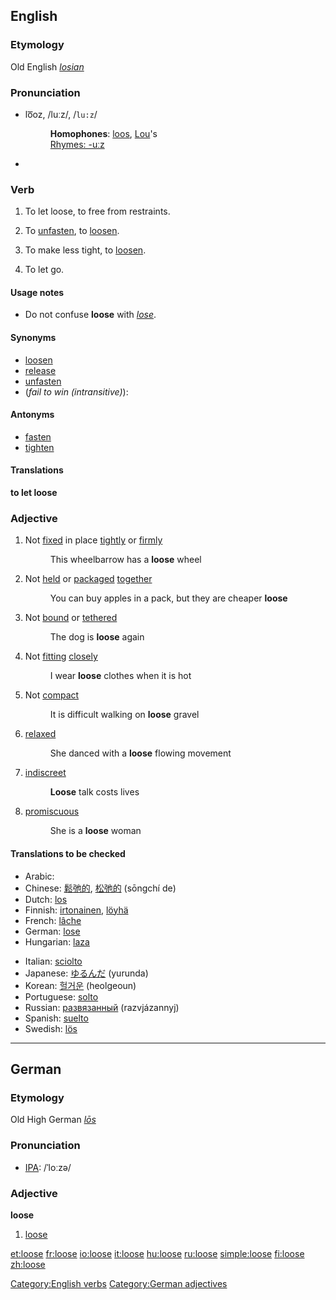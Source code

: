 ==English==

===Etymology===
Old English ''[[losian]]''

===Pronunciation===
*lo͞oz, /luːz/, /<tt>lu:z</tt>/
*:'''Homophones''': [[loo]]s, [[Lou]]'s
*:[[Rhymes:English:-uːz|Rhymes: -uːz]]
*{{audio|en-us-loose.ogg|Audio (US)}}

===Verb===
[[Category:English verbs]]
{{en-verb|looses|loosing|loosed}}

#{{transitive}} To let loose, to free from restraints.
#{{transitive}} To [[unfasten]], to [[loosen]].
#{{transitive}} To make less tight, to [[loosen]].
#{{intransitive}} To let go.

====Usage notes====
*Do not confuse '''loose''' with ''[[lose]]''.

====Synonyms====
*[[loosen]]
*[[release]]
*[[unfasten]]
*(''fail to win (intransitive)''): 

====Antonyms====
*[[fasten]]
*[[tighten]]

====Translations====
'''to let loose'''
{{top}}
{{mid}}
{{bottom}}

===Adjective===
{{en-adj|loos|er}}

# Not [[fixed]] in place [[tightly]] or [[firmly]]
#: This wheelbarrow has a '''loose''' wheel
# Not [[held]] or [[packaged]] [[together]]
#: You can buy apples in a pack, but they are cheaper '''loose'''
# Not [[bound]] or [[tethered]]
#: The dog is '''loose''' again
# Not [[fitting]] [[closely]]
#: I wear '''loose''' clothes when it is hot
# Not [[compact]]
#: It is difficult walking on '''loose''' gravel
# [[relaxed]]
#: She danced with a '''loose''' flowing movement
# [[indiscreet]]
#: '''Loose''' talk costs lives
#{{dated}} [[promiscuous]]
#: She is a '''loose''' woman

====Translations to be checked====
{{top}}
*Arabic: {{ARchar|[[فضفاض]]}} {{IPAchar|(faɖfáɖ)}}
*Chinese: [[鬆弛的]], [[松弛的]] (sōngchí de)
*Dutch: [[los#Dutch|los]]
*Finnish: [[irtonainen]], [[löyhä]]
*French: [[lâche]]
*German: [[lose#German|lose]]
*Hungarian: [[laza]]
{{mid}}
*Italian: [[sciolto#Italian|sciolto]]
*Japanese: [[ゆるんだ]] (yurunda)
*Korean: [[헐거운]] (heolgeoun)
*Portuguese: [[solto]]
*Russian: [[развязанный]] (razvjázannyj)
*Spanish: [[suelto]]
*Swedish: [[lös]]
{{bottom}}

----

==German==
===Etymology===
Old High German ''[[lōs]]''
===Pronunciation===
*[[IPA]]: /ˈloːzə/
===Adjective===
'''loose'''

# [[loose]]

[[Category:German adjectives]]

[[et:loose]]
[[fr:loose]]
[[io:loose]]
[[it:loose]]
[[hu:loose]]
[[ru:loose]]
[[simple:loose]]
[[fi:loose]]
[[zh:loose]]